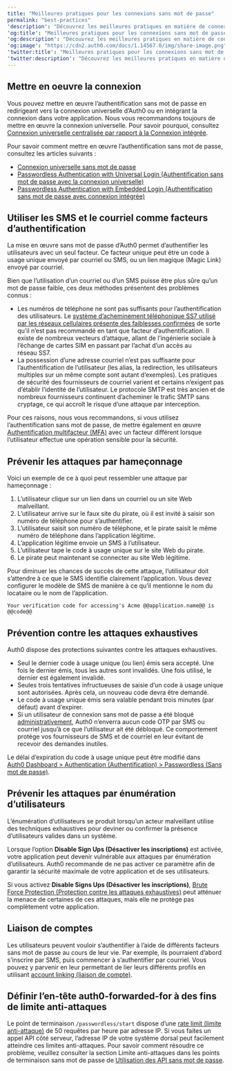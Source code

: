 ---
title: "Meilleures pratiques pour les connexions sans mot de passe"
permalink: "best-practices"
'description': "Découvrez les meilleures pratiques en matière de connexions sans mot de passe."
'og:title': "Meilleures pratiques pour les connexions sans mot de passe"
'og:description': "Découvrez les meilleures pratiques en matière de connexions sans mot de passe."
'og:image': "https://cdn2.auth0.com/docs/1.14567.0/img/share-image.png"
'twitter:title': "Meilleures pratiques pour les connexions sans mot de passe"
'twitter:description': "Découvrez les meilleures pratiques en matière de connexions sans mot de passe."
---

## Mettre en oeuvre la connexion

Vous pouvez mettre en œuvre l’authentification sans mot de passe en redirigeant vers la connexion universelle d’Auth0 ou en intégrant la connexion dans votre application. Nous vous recommandons toujours de mettre en œuvre la connexion universelle. Pour savoir pourquoi, consultez [Connexion universelle centralisée par rapport à la Connexion intégrée](/docs/fr-ca/authenticate/login/universal-vs-embedded-login).

Pour savoir comment mettre en œuvre l’authentification sans mot de passe, consultez les articles suivants :

* [Connexion universelle sans mot de passe](/docs/fr-ca/authenticate/passwordless/passwordless-with-universal-login)
* [Passwordless Authentication with Universal Login (Authentification sans mot de passe avec la connexion universelle)](/docs/fr-ca/authenticate/passwordless/implement-login/universal-login)
* [Passwordless Authentication with Embedded Login (Authentification sans mot de passe avec connexion intégrée)](/docs/fr-ca/authenticate/passwordless/implement-login/embedded-login)

## Utiliser les SMS et le courriel comme facteurs d’authentification

La mise en œuvre sans mot de passe d’Auth0 permet d’authentifier les utilisateurs avec un seul facteur. Ce facteur unique peut être un code à usage unique envoyé par courriel ou SMS, ou un lien magique (Magic Link) envoyé par courriel.

Bien que l’utilisation d’un courriel ou d’un SMS puisse être plus sûre qu’un mot de passe faible, ces deux méthodes présentent des problèmes connus :

* Les numéros de téléphone ne sont pas suffisants pour l’authentification des utilisateurs. Le [système d’acheminement téléphonique SS7 utilisé par les réseaux cellulaires présente des faiblesses confirmées](https://thehackernews.com/2017/05/ss7-vulnerability-bank-hacking.html) de sorte qu’il n’est pas recommandé en tant que facteur d’authentification. Il existe de nombreux vecteurs d’attaque, allant de l’ingénierie sociale à l’échange de cartes SIM en passant par l’achat d’un accès au réseau SS7.
* La possession d’une adresse courriel n’est pas suffisante pour l’authentification de l’utilisateur (les alias, la redirection, les utilisateurs multiples sur un même compte sont autant d’exemples). Les pratiques de sécurité des fournisseurs de courriel varient et certains n’exigent pas d’établir l’identité de l’utilisateur. Le protocole SMTP est très ancien et de nombreux fournisseurs continuent d’acheminer le trafic SMTP sans cryptage, ce qui accroît le risque d’une attaque par interception.

Pour ces raisons, nous vous recommandons, si vous utilisez l’authentification sans mot de passe, de mettre également en œuvre [Authentification multifacteur (MFA)](/docs/fr-ca/secure/multi-factor-authentication) avec un facteur différent lorsque l’utilisateur effectue une opération sensible pour la sécurité.

## Prévenir les attaques par hameçonnage

Voici un exemple de ce à quoi peut ressembler une attaque par hameçonnage :

1. L’utilisateur clique sur un lien dans un courriel ou un site Web malveillant.
2. L’utilisateur arrive sur le faux site du pirate, où il est invité à saisir son numéro de téléphone pour s’authentifier.
3. L’utilisateur saisit son numéro de téléphone, et le pirate saisit le même numéro de téléphone dans l’application légitime.
4. L’application légitime envoie un SMS à l’utilisateur.
5. L’utilisateur tape le code à usage unique sur le site Web du pirate.
6. Le pirate peut maintenant se connecter au site Web légitime.

Pour diminuer les chances de succès de cette attaque, l’utilisateur doit s’attendre à ce que le SMS identifie clairement l’application. Vous devez configurer le modèle de SMS de manière à ce qu’il mentionne le nom du locataire ou le nom de l’application.

``` lines
Your verification code for accessing's Acme @@application.name@@ is @@code@@
```

## Prévention contre les attaques exhaustives

Auth0 dispose des protections suivantes contre les attaques exhaustives.

* Seul le dernier code à usage unique (ou lien) émis sera accepté. Une fois le dernier émis, tous les autres sont invalidés. Une fois utilisé, le dernier est également invalidé.
* Seules trois tentatives infructueuses de saisie d’un code à usage unique sont autorisées. Après cela, un nouveau code devra être demandé.
* Le code à usage unique émis sera valable pendant trois minutes (par défaut) avant d’expirer.
* Si un utilisateur de connexion sans mot de passe a été bloqué [administrativement](/docs/fr-ca/manage-users/user-accounts/block-and-unblock-users), Auth0 n’enverra aucun code OTP par SMS ou courriel jusqu’à ce que l’utilisateur ait été débloqué. Ce comportement protège vos fournisseurs de SMS et de courriel en leur évitant de recevoir des demandes inutiles.

Le délai d’expiration du code à usage unique peut être modifié dans [Auth0 Dashboard > Authentication (Authentification) > Passwordless (Sans mot de passe)](https://manage.auth0.com/#/connections/passwordless).

## Prévenir les attaques par énumération d’utilisateurs

L’énumération d’utilisateurs se produit lorsqu’un acteur malveillant utilise des techniques exhaustives pour deviner ou confirmer la présence d’utilisateurs valides dans un système.

Lorsque l’option **Disable Sign Ups (Désactiver les inscriptions)** est activée, votre application peut devenir vulnérable aux attaques par énumération d’utilisateurs. Auth0 recommande de ne pas activer ce paramètre afin de garantir la sécurité maximale de votre application et de ses utilisateurs.

Si vous activez **Disable Signs Ups (Désactiver les inscriptions)**, [Brute Force Protection (Protection contre les attaques exhaustives)](/docs/fr-ca/secure/attack-protection/brute-force-protection) peut atténuer la menace de certaines de ces attaques, mais elle ne protège pas complètement votre application.

## Liaison de comptes

Les utilisateurs peuvent vouloir s’authentifier à l’aide de différents facteurs sans mot de passe au cours de leur vie. Par exemple, ils pourraient d’abord s’inscrire par SMS, puis commencer à s’authentifier par courriel. Vous pouvez y parvenir en leur permettant de lier leurs différents profils en utilisant [account linking (liaison de compte)](/docs/fr-ca/manage-users/user-accounts/user-account-linking/link-user-accounts).

## Définir l’en-tête auth0-forwarded-for à des fins de limite anti-attaques

Le point de terminaison `/passwordless/start` dispose d’une [rate limit (limite anti-attaque)](/docs/fr-ca/troubleshoot/customer-support/operational-policies/rate-limit-policy) de 50 requêtes par heure par adresse IP. Si vous faites un appel API côté serveur, l’adresse IP de votre système dorsal peut facilement atteindre ces limites anti-attaques. Pour savoir comment résoudre ce problème, veuillez consulter la section Limite anti-attaques dans les points de terminaison sans mot de passe de [Utilisation des API sans mot de passe](/docs/fr-ca/authenticate/passwordless/implement-login/embedded-login/relevant-api-endpoints).